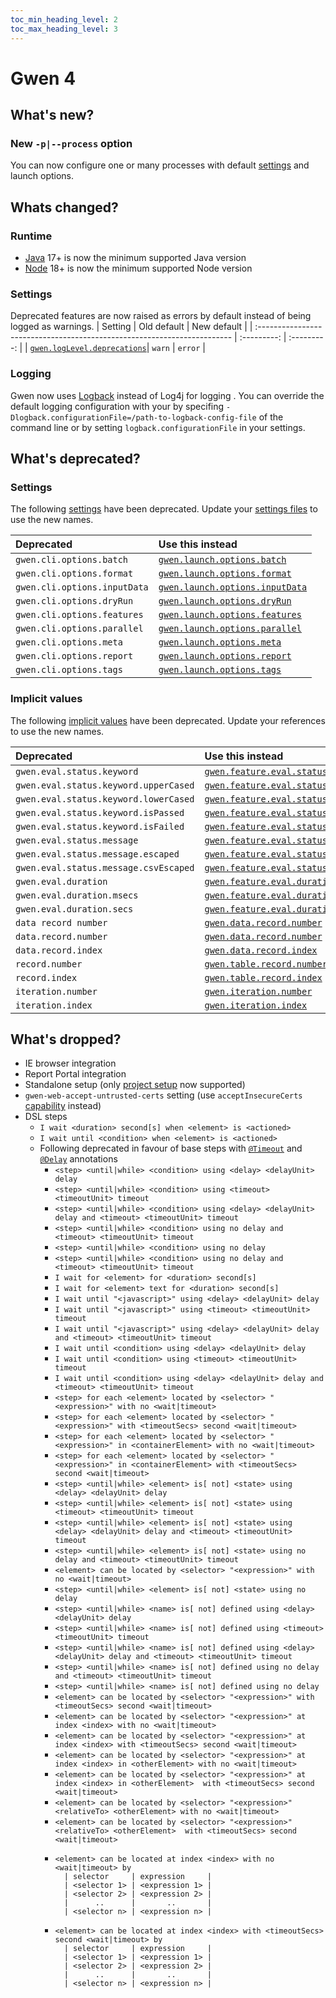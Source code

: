 ```yaml
--- 
toc_min_heading_level: 2
toc_max_heading_level: 3
---
```



# Gwen 4

## What's new?

### New `-p|--process` option

You can now configure one or many processes with default [settings](/docs/settings) and launch options.

## Whats changed?

### Runtime

- [Java](https://www.oracle.com/java/technologies/downloads/) 17+ is now the minimum supported Java version
- [Node](https://nodejs.org/en/download/package-manager) 18+ is now the minimum supported Node version

### Settings

Deprecated features are now raised as errors by default instead of being logged as warnings.
  | Setting                                                                  | Old default | New default |
  | :----------------------------------------------------------------------- | :---------: | :---------: |
  | [`gwen.logLevel.deprecations`](/docs/settings#gwen-loglevel-deprecations)|   `warn`    |   `error`   |

### Logging

Gwen now uses [Logback](https://logback.qos.ch/index.html) instead of Log4j for logging . You can override the default logging configuration with your by specifing `-Dlogback.configurationFile=/path-to-logback-config-file` of the command line or by setting `logback.configurationFile` in your settings.

## What's deprecated?

### Settings

The following [settings](/docs/settings) have been deprecated. Update your [settings files](/docs/settings#settings-files) to use the new names.

| Deprecated                   | Use this instead                                                                              |
| :--------------------------- | :-------------------------------------------------------------------------------------------- |
| `gwen.cli.options.batch`     | [`gwen.launch.options.batch`](/docs/settings#gwen-launch-options-batch)                       |
| `gwen.cli.options.format`    | [`gwen.launch.options.format`](/docs/settings#gwen-launch-options-format)                     |
| `gwen.cli.options.inputData` | [`gwen.launch.options.inputData`](/docs/settings#gwen-launch-options-input-data)              |
| `gwen.cli.options.dryRun`    | [`gwen.launch.options.dryRun`](/docs/settings#gwen-launch-options-dry-run)                    |
| `gwen.cli.options.features`  | [`gwen.launch.options.features`](/docs/settings#gwen-launch-options-features)                 |
| `gwen.cli.options.parallel`  | [`gwen.launch.options.parallel`](/docs/settings#gwen-launch-options-parallel)                 |
| `gwen.cli.options.meta`      | [`gwen.launch.options.meta`](/docs/settings#gwen-launch-options-meta)                         |
| `gwen.cli.options.report`    | [`gwen.launch.options.report`](/docs/settings#gwen-launch-options-report)                     |
| `gwen.cli.options.tags`      | [`gwen.launch.options.tags`](/docs/settings#gwen-launch-options-tags)                         |

### Implicit values

The following [implicit values](/docs/implicit-values) have been deprecated. Update your references to use the new names.

| Deprecated                            | Use this instead                                                                                                   |
| :------------------------------------ | :----------------------------------------------------------------------------------------------------------------- |
| `gwen.eval.status.keyword`            | [`gwen.feature.eval.status.keyword`](/docs/implicit-values#gwen-feature-eval-status-keyword)                       |
| `gwen.eval.status.keyword.upperCased` | [`gwen.feature.eval.status.keyword.upperCased`](/docs/implicit-values#gwen-feature-eval-status-keyword-upperCased) |
| `gwen.eval.status.keyword.lowerCased` | [`gwen.feature.eval.status.keyword.lowerCased`](/docs/implicit-values#gwen-feature-eval-status-keyword-lowerCased) |
| `gwen.eval.status.keyword.isPassed`   | [`gwen.feature.eval.status.keyword.isPassed`](/docs/implicit-values#gwen-feature-eval-status-isPassed)             |
| `gwen.eval.status.keyword.isFailed`   | [`gwen.feature.eval.status.keyword.isFailed`](/docs/implicit-values#gwen-feature-eval-status-isFailed)             |
| `gwen.eval.status.message`            | [`gwen.feature.eval.status.message`](/docs/implicit-values#gwen-feature-eval-status-message)                       |
| `gwen.eval.status.message.escaped`    | [`gwen.feature.eval.status.message.escaped`](/docs/implicit-values#gwen-feature-eval-status-message-escaped)       |
| `gwen.eval.status.message.csvEscaped` | [`gwen.feature.eval.status.message.csvEscaped`](/docs/implicit-values#gwen-feature-eval-status-message-csvEscaped) |
| `gwen.eval.duration`                  | [`gwen.feature.eval.duration`](/docs/implicit-values#gwen-feature-eval-duration)                                   |
| `gwen.eval.duration.msecs`            | [`gwen.feature.eval.duration.msecs`](/docs/implicit-values#gwen-feature-eval-duration-msecs)                       |
| `gwen.eval.duration.secs`             | [`gwen.feature.eval.duration.secs`](/docs/implicit-values#gwen-feature-eval-duration-secs)                         |
| `data record number`                  | [`gwen.data.record.number`](/docs/implicit-values#gwen-data-record-number)                                         |
| `data.record.number`                  | [`gwen.data.record.number`](/docs/implicit-values#gwen-data-record-number)                                         |
| `data.record.index`                   | [`gwen.data.record.index`](/docs/implicit-values#gwen-data-record-index)                                           |
| `record.number`                       | [`gwen.table.record.number`](/docs/implicit-values#gwen-table-record-number)                                       |
| `record.index`                        | [`gwen.table.record.index`](/docs/implicit-values#gwen-table-record-index)                                         |
| `iteration.number`                    | [`gwen.iteration.number`](/docs/implicit-values#gwen-iteration-number)                                             |
| `iteration.index`                     | [`gwen.iteration.index`](/docs/implicit-values#gwen-iteration-index)                                               |

## What's dropped?

- IE browser integration
- Report Portal integration
- Standalone setup (only [project setup](/docs/get-started#setup) now supported)
- `gwen-web-accept-untrusted-certs` setting (use <code>acceptInsecureCerts</code> [capability](/docs/settings#gwen-web-capabilities) instead)
- DSL steps
  - `I wait <duration> second[s] when <element> is <actioned>`
  - `I wait until <condition> when <element> is <actioned>`
  - Following deprecated in favour of base steps with [`@Timeout`](/docs/locator-level-timeouts#timeout-annotations) and [`@Delay`](/docs/locator-level-timeouts#delay-annotation) annotations
    - `<step> <until|while> <condition> using <delay> <delayUnit> delay`
    - `<step> <until|while> <condition> using <timeout> <timeoutUnit> timeout`
    - `<step> <until|while> <condition> using <delay> <delayUnit> delay and <timeout> <timeoutUnit> timeout`
    - `<step> <until|while> <condition> using no delay and <timeout> <timeoutUnit> timeout`
    - `<step> <until|while> <condition> using no delay`
    - `<step> <until|while> <condition> using no delay and <timeout> <timeoutUnit> timeout`
    - `I wait for <element> for <duration> second[s]`
    - `I wait for <element> text for <duration> second[s]`
    - `I wait until "<javascript>" using <delay> <delayUnit> delay`
    - `I wait until "<javascript>" using <timeout> <timeoutUnit> timeout`
    - `I wait until "<javascript>" using <delay> <delayUnit> delay and <timeout> <timeoutUnit> timeout`
    - `I wait until <condition> using <delay> <delayUnit> delay`
    - `I wait until <condition> using <timeout> <timeoutUnit> timeout`
    - `I wait until <condition> using <delay> <delayUnit> delay and <timeout> <timeoutUnit> timeout`
    - `<step> for each <element> located by <selector> "<expression>" with no <wait|timeout>`
    - `<step> for each <element> located by <selector> "<expression>" with <timeoutSecs> second <wait|timeout>`
    - `<step> for each <element> located by <selector> "<expression>" in <containerElement> with no <wait|timeout>`
    - `<step> for each <element> located by <selector> "<expression>" in <containerElement> with <timeoutSecs> second <wait|timeout>`
    - `<step> <until|while> <element> is[ not] <state> using <delay> <delayUnit> delay`
    - `<step> <until|while> <element> is[ not] <state> using <timeout> <timeoutUnit> timeout`
    - `<step> <until|while> <element> is[ not] <state> using <delay> <delayUnit> delay and <timeout> <timeoutUnit> timeout`
    - `<step> <until|while> <element> is[ not] <state> using no delay and <timeout> <timeoutUnit> timeout`
    - `<element> can be located by <selector> "<expression>" with no <wait|timeout>`
    - `<step> <until|while> <element> is[ not] <state> using no delay`
    - `<step> <until|while> <name> is[ not] defined using <delay> <delayUnit> delay`
    - `<step> <until|while> <name> is[ not] defined using <timeout> <timeoutUnit> timeout`
    - `<step> <until|while> <name> is[ not] defined using <delay> <delayUnit> delay and <timeout> <timeoutUnit> timeout`
    - `<step> <until|while> <name> is[ not] defined using no delay and <timeout> <timeoutUnit> timeout`
    - `<step> <until|while> <name> is[ not] defined using no delay`
    - `<element> can be located by <selector> "<expression>" with <timeoutSecs> second <wait|timeout>`
    - `<element> can be located by <selector> "<expression>" at index <index> with no <wait|timeout>`
    - `<element> can be located by <selector> "<expression>" at index <index> with <timeoutSecs> second <wait|timeout>`
    - `<element> can be located by <selector> "<expression>" at index <index> in <otherElement> with no <wait|timeout>`
    - `<element> can be located by <selector> "<expression>" at index <index> in <otherElement>  with <timeoutSecs> second <wait|timeout>`
    - `<element> can be located by <selector> "<expression>" <relativeTo> <otherElement> with no <wait|timeout>`
    - `<element> can be located by <selector> "<expression>" <relativeTo> <otherElement>  with <timeoutSecs> second <wait|timeout>`
    - ```
      <element> can be located at index <index> with no <wait|timeout> by
        | selector     | expression     |
        | <selector 1> | <expression 1> |
        | <selector 2> | <expression 2> |
        |      ..      |       ..       |
        | <selector n> | <expression n> |
      ```
    - ```
      <element> can be located at index <index> with <timeoutSecs> second <wait|timeout> by
        | selector     | expression     |
        | <selector 1> | <expression 1> |
        | <selector 2> | <expression 2> |
        |      ..      |       ..       |
        | <selector n> | <expression n> |
      ```